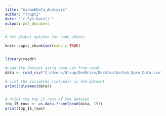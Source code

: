 ---
title: "AirbnbData_Analysis"
author: "Trupti"
date: "`r Sys.Date()`"
output: pdf_document
---

```{r} 

# Set global options for code chunks

knitr::opts_chunk$set(echo = TRUE)


library(readr)

#Load the dataset using read_csv from readr
data <- read_csv("C:/Users/dtrup/OneDrive/Desktop/Airbnb_Open_Data.csv")

# List the variables (columns) in the dataset
print(colnames(data))


# Print the top 15 rows of the dataset
top_15_rows <- as.data.frame(head(data, 15))
print(top_15_rows)
```


